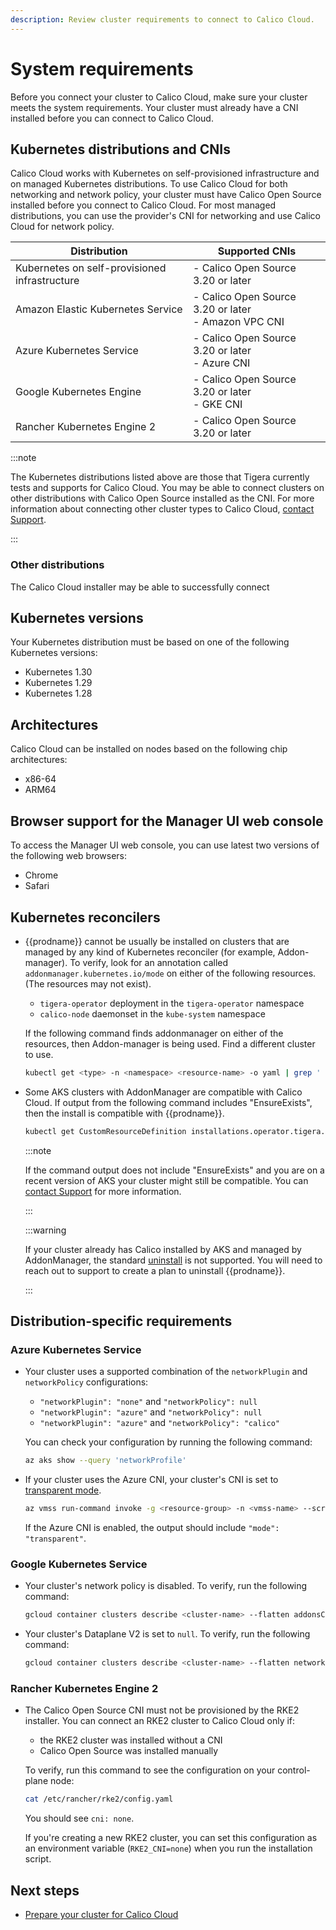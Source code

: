 ```yaml
---
description: Review cluster requirements to connect to Calico Cloud.
---
```


# System requirements

Before you connect your cluster to Calico Cloud, make sure your cluster meets the system requirements.
Your cluster must already have a CNI installed before you can connect to Calico Cloud.

<!--  This file is referenced in the manager UI and its location should not be changed with accounting for references from pendo/manager UI. A symlink so this file exists at install/system-requirements.  -->

## Kubernetes distributions and CNIs

Calico Cloud works with Kubernetes on self-provisioned infrastructure and on managed Kubernetes distributions.
To use Calico Cloud for both networking and network policy, your cluster must have Calico Open Source installed before you connect to Calico Cloud.
For most managed distributions, you can use the provider's CNI for networking and use Calico Cloud for network policy.

| Distribution | Supported CNIs |
| --- | --- |
| Kubernetes on self-provisioned infrastructure | - Calico Open Source 3.20 or later |
| Amazon Elastic Kubernetes Service | - Calico Open Source 3.20 or later<br/> - Amazon VPC CNI |
| Azure Kubernetes Service | - Calico Open Source 3.20 or later<br/> - Azure CNI |
| Google Kubernetes Engine | - Calico Open Source 3.20 or later<br/> - GKE CNI |
| Rancher Kubernetes Engine 2 | - Calico Open Source 3.20 or later |

:::note

The Kubernetes distributions listed above are those that Tigera currently tests and supports for Calico Cloud.
You may be able to connect clusters on other distributions with Calico Open Source installed as the CNI.
For more information about connecting other cluster types to Calico Cloud, [contact Support](https://tigeraio.my.site.com/community/s/login/).

:::

### Other distributions

The Calico Cloud installer may be able to successfully connect

## Kubernetes versions

Your Kubernetes distribution must be based on one of the following Kubernetes versions:
* Kubernetes 1.30
* Kubernetes 1.29
* Kubernetes 1.28

## Architectures

Calico Cloud can be installed on nodes based on the following chip architectures:
* x86-64
* ARM64

## Browser support for the Manager UI web console

To access the Manager UI web console, you can use latest two versions of the following web browsers:
* Chrome
* Safari

## Kubernetes reconcilers

* {{prodname}} cannot be usually be installed on clusters that are managed by any kind of Kubernetes reconciler (for example, Addon-manager). To verify, look for an annotation called `addonmanager.kubernetes.io/mode` on either of the following resources. (The resources may not exist).

  * `tigera-operator` deployment in the `tigera-operator` namespace
  * `calico-node` daemonset in the `kube-system` namespace

  If the following command finds addonmanager on either of the resources, then Addon-manager is being used. Find a different cluster to use.

  ```bash
  kubectl get <type> -n <namespace> <resource-name> -o yaml | grep ' addonmanager.kubernetes.io/mode:'
  ```
* Some AKS clusters with AddonManager are compatible with Calico Cloud.
  If output from the following command includes "EnsureExists", then the install is compatible with {{prodname}}.

  ```bash
  kubectl get CustomResourceDefinition installations.operator.tigera.io -o yaml | grep ' addonmanager.kubernetes.io/mode:'
  ```

  :::note

  If the command output does not include "EnsureExists" and you are on a recent version of AKS your cluster might still be compatible.
  You can [contact Support](https://tigeraio.my.site.com/community/s/login/) for more information.

  :::

  :::warning

  If your cluster already has Calico installed by AKS and managed by AddonManager, the standard [uninstall](../../../operations/disconnect)
  is not supported. You will need to reach out to support to create a plan to uninstall {{prodname}}.

  :::


## Distribution-specific requirements

### Azure Kubernetes Service

* Your cluster uses a supported combination of the `networkPlugin` and `networkPolicy` configurations:
  - `"networkPlugin": "none"` and `"networkPolicy": null`
  - `"networkPlugin": "azure"` and `"networkPolicy": null`
  - `"networkPlugin": "azure"` and `"networkPolicy": "calico"`

  You can check your configuration by running the following command:

  ```bash
  az aks show --query 'networkProfile'
  ```

* If your cluster uses the Azure CNI, your cluster's CNI is set to [transparent mode](https://docs.microsoft.com/en-us/azure/aks/faq#what-is-azure-cni-transparent-mode-vs-bridge-mode).

  ```bash
  az vmss run-command invoke -g <resource-group> -n <vmss-name> --scripts "cat /etc/cni/net.d/*" --command-id RunShellScript --instance-id 0 --query 'value[0].message'
  ```

  If the Azure CNI is enabled, the output should include `"mode": "transparent"`.

### Google Kubernetes Service

* Your cluster's network policy is disabled.
  To verify, run the following command:

  ```bash
  gcloud container clusters describe <cluster-name> --flatten addonsConfig.networkPolicyConfig.disabled
  ```

* Your cluster's Dataplane V2 is set to `null`.
  To verify, run the following command:

  ```bash
  gcloud container clusters describe <cluster-name> --flatten networkConfig.datapathProvider
  ```

### Rancher Kubernetes Engine 2

* The Calico Open Source CNI must not be provisioned by the RKE2 installer.
  You can connect an RKE2 cluster to Calico Cloud only if:
  * the RKE2 cluster was installed without a CNI
  * Calico Open Source was installed manually

  To verify, run this command to see the configuration on your control-plane node:

  ```bash
  cat /etc/rancher/rke2/config.yaml
  ```
  You should see `cni: none`.

  If you're creating a new RKE2 cluster, you can set this configuration as an environment variable (`RKE2_CNI=none`) when you run the installation script.

## Next steps

* [Prepare your cluster for Calico Cloud](prepare-cluster.mdx)